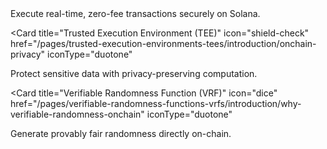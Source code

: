 <CardGroup cols={2}>
  <Card
    title="Ephemeral Rollup (ER)"
    icon="bolt"
    href="/pages/ephemeral-rollups-ers/introduction/why"
    iconType="duotone"
  >
    Execute real-time, zero-fee transactions securely on Solana.
  </Card>

<Card
  title="Trusted Execution Environment (TEE)"
  icon="shield-check"
  href="/pages/trusted-execution-environments-tees/introduction/onchain-privacy"
  iconType="duotone"
>
  Protect sensitive data with privacy-preserving computation.
</Card>

<Card
  title="Verifiable Randomness Function (VRF)"
  icon="dice"
  href="/pages/verifiable-randomness-functions-vrfs/introduction/why-verifiable-randomness-onchain"
  iconType="duotone"
>
  Generate provably fair randomness directly on-chain.
</Card>
</CardGroup>
